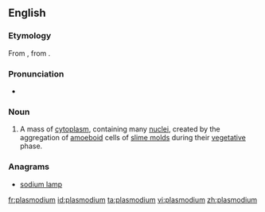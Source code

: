 {{also|Plasmodium}}
==English==
{{wikipedia}}
===Etymology===
From {{etyl|de}} {{term|Plasmodium}}, from {{etyl|la}} {{term|plasma|lang=la}}.

===Pronunciation===
*{{a|UK}} {{IPA|/plazˈməʊdɪəm/}}

===Noun===
{{en-noun|plasmodia}}

# {{biology}} A mass of [[cytoplasm]], containing many [[nucleus|nuclei]], created by the aggregation of [[amoeboid]] cells of [[slime mold]]s during their [[vegetative]] phase.

===Anagrams===
* [[sodium lamp#English|sodium lamp]]

[[fr:plasmodium]]
[[id:plasmodium]]
[[ta:plasmodium]]
[[vi:plasmodium]]
[[zh:plasmodium]]